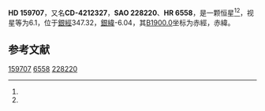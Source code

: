 {{Starbox begin
| name = HD 159707
}}
{{Starbox observe
| epoch = [[J2000.0|J2000.0]]
| constell = {{星座名待查}}<ref name=SIMBAD>{{cite web
 | url=http://simbad.u-strasbg.fr/simbad/sim-id?Ident=HR+6558
 | title =Pulsating variable Star
 | publisher=Centre de Données astronomiques de Strasbourg
 | work=SIMBAD
 | accessdate=2012-07-13}}</ref><ref name=DATA>{{cite web
 | url=http://vizier.u-strasbg.fr/viz-bin/VizieR-5?-out.add=.&-source=5050&-corr=PK=HR&-out.max=9999&HR=6558
 | title=VizieR Detailed Page
 | accessdate=2012-07-13
 | archive-date=2016-03-05
 | archive-url=https://web.archive.org/web/20160305044707/http://vizier.u-strasbg.fr/viz-bin/VizieR-5?-out.add=.&-source=5050&-corr=PK=HR&-out.max=9999&HR=6558
 | dead-url=no
 }}</ref>
| 星官 = 
| ra = {{RA|17|38|8.5}}<ref name=SIMBAD /><ref name=DATA />
| dec = {{DEC|-42|52|50}}<ref name=SIMBAD /><ref name=DATA />
| appmag_v = 6.1<ref name=SIMBAD /><ref name=DATA />
}}
{{Starbox character
| class = B8V<ref name=SIMBAD /><ref name=DATA />
| b-v = -0.06<ref name=SIMBAD /><ref name=DATA />
| u-b = -0.26<ref name=SIMBAD /><ref name=DATA />
| r-i = -0.02C<ref name=SIMBAD /><ref name=DATA />
| variable = 
}}
{{Starbox astrometry
| radial_v = -0.26
| prop_mo_ra = 13
| parallax = 
| p_error = 
}}
{{Starbox catalog
| names =CD-4212327，[[SAO星表|SAO]] 228220，[[HD星表|HD]] 159707，[[HR星表|HR]] 6558}}
{{Starbox reference |Simbad=HR+6558}}
{{Starbox end}}

'''HD 159707'''，又名'''CD-4212327'''，'''SAO 228220'''、'''HR 6558'''，是一颗恒星<ref name=SIMBAD /><ref name=DATA />，视星等为6.1，位于[[銀道座標系|銀經]]347.32，[[銀道座標系|銀緯]]-6.04，其[[B1900.0|B1900.0]]坐标为赤經{{RA|17|30|57.9}}，赤緯{{DEC|-42|-6.04|4}}。

== 参考文献 ==
{{reflist}}

{{star-stub}}

[[Category:HD和HDE天體|159707]]
[[Category:HR天體|6558]]
[[Category:SAO天體|228220]]